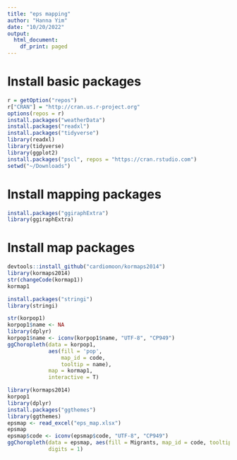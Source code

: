 ```yaml
---
title: "eps mapping"
author: "Hanna Yim"
date: "10/20/2022"
output:
  html_document:
    df_print: paged
---
```

# Install basic packages
```r
r = getOption("repos")
r["CRAN"] = "http://cran.us.r-project.org"
options(repos = r)
install.packages("weatherData")
install.packages("readxl")
install.packages("tidyverse")
library(readxl)
library(tidyverse)
library(ggplot2)
install.packages("pscl", repos = "https://cran.rstudio.com")
setwd("~/Downloads")
```

# Install mapping packages
```r
install.packages("ggiraphExtra")
library(ggiraphExtra)
```

# Install map packages
```r
devtools::install_github("cardiomoon/kormaps2014")
library(kormaps2014)
str(changeCode(kormap1))
kormap1
```

```r
install.packages("stringi")
library(stringi)
```


```r
str(korpop1)
korpop1$name <- NA
library(dplyr)
korpop1$name <- iconv(korpop1$name, "UTF-8", "CP949")
ggChoropleth(data = korpop1,
             aes(fill = 'pop',
                 map_id = code,
                 tooltip = name),
             map = kormap1,
             interactive = T)
```


```r
library(kormaps2014)
korpop1
library(dplyr)
install.packages("ggthemes")
library(ggthemes)
epsmap <- read_excel("eps_map.xlsx")
epsmap
epsmap$code <- iconv(epsmap$code, "UTF-8", "CP949")
ggChoropleth(data = epsmap, aes(fill = Migrants, map_id = code, tooltip = region), map = kormap1, interactive = T, palette = 'Blues', color = 'black', title = "Migrant workers in Korea (as of 2022)",
             digits = 1) 
```


